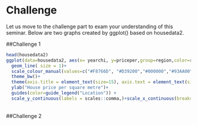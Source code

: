 # Challenge

Let us move to the challenge part to exam your understanding of this seminar. Below are two graphs created by ggplot() based on housedata2.

##Challenge 1
```r
head(housedata2)
ggplot(data=housedata2, aes(x= yearchi, y=priceper,group=region,color=region)) +geom_point(size=2)+
  geom_line( size = 1)+
  scale_colour_manual(values=c("#F8766D", "#D39200","#000000","#93AA00", "#00BA38" ,"#00C19F" ,"#00B9E3", "#619CFF" ,"#DB72FB", "#FF61C3"))+
  theme_bw()+
  theme(axis.title = element_text(size=15), axis.text = element_text(size=13),strip.text = element_text(size=15),legend.text = element_text(size=13),legend.title = element_text(size=15))+
  ylab("House price per square metre")+
  guides(color=guide_legend("Location")) +
  scale_y_continuous(labels = scales::comma,)+scale_x_continuous(breaks = c(2009,2010,2011,2012,2013,2014,2015,2016))
```
<br>
##Challenge 2
```r









```

